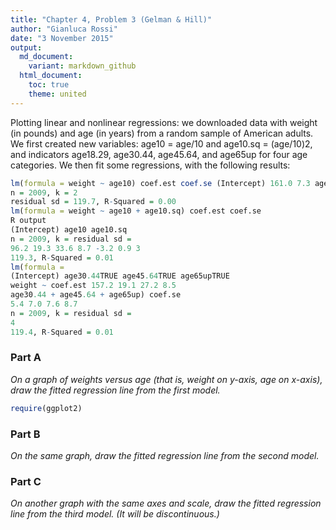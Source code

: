 ```yaml
---
title: "Chapter 4, Problem 3 (Gelman & Hill)"
author: "Gianluca Rossi"
date: "3 November 2015"
output: 
  md_document:
    variant: markdown_github
  html_document:
    toc: true
    theme: united
---
```


Plotting linear and nonlinear regressions: we downloaded data with weight (in pounds) and age (in years) from a random sample of American adults. We first created new variables: age10 = age/10 and age10.sq = (age/10)2, and indicators age18.29, age30.44, age45.64, and age65up for four age categories. We then fit some regressions, with the following results:

```r
lm(formula = weight ~ age10) coef.est coef.se (Intercept) 161.0 7.3 age10 2.6 1.6
n = 2009, k = 2
residual sd = 119.7, R-Squared = 0.00
lm(formula = weight ~ age10 + age10.sq) coef.est coef.se
R output
(Intercept) age10 age10.sq
n = 2009, k = residual sd =
96.2 19.3 33.6 8.7 -3.2 0.9 3
119.3, R-Squared = 0.01
lm(formula =
(Intercept) age30.44TRUE age45.64TRUE age65upTRUE
weight ~ coef.est 157.2 19.1 27.2 8.5
age30.44 + age45.64 + age65up) coef.se
5.4 7.0 7.6 8.7
n = 2009, k = residual sd =
4
119.4, R-Squared = 0.01
```

### Part A

*On a graph of weights versus age (that is, weight on y-axis, age on x-axis), draw the fitted regression line from the first model.*

```r
require(ggplot2)

```

### Part B


*On the same graph, draw the fitted regression line from the second model.*


### Part C

*On another graph with the same axes and scale, draw the fitted regression line from the third model. (It will be discontinuous.)*